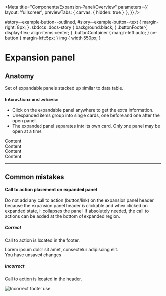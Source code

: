 
<Meta
  title="Components/Expansion-Panel/Overview"
  parameters={{
    layout: 'fullscreen',
    previewTabs: {
      canvas: { hidden: true },
    },
  }}
/>

#story--example-button--outlined,
#story--example-button--text {
margin-right: 8px;
}
.sbdocs .docs-story {
background:black;
}
.buttonFooter{
display:flex;
align-items:center;
}
.buttonContainer {
margin-left:auto;
}
cv-button {
margin-left:5px;
}
img {
width:550px;
}

# Expansion panel

## Anatomy

Set of expandable panels stacked up similar to data table.

#### Interactions and behavior

- Click on the expandable panel anywhere to get the extra information.
- Unexpanded items group into single cards, one before and one after the open panel.
- The expanded panel separates into its own card. Only one panel may be open at a time.

<Canvas>
  <cv-expansion-panel titleWidth="16em">
    <cv-expansion-panel-item title="Title" contentPreview="Content preview">
      <div slot="content">Content</div>
    </cv-expansion-panel-item>
    <cv-expansion-panel-item
      title="Lorem ipsum dolor"
      contentPreview="Content preview"
    >
      <div slot="content">Content</div>
    </cv-expansion-panel-item>
    <cv-expansion-panel-item
      title="Lorem ipsum dolor"
      contentPreview="Content preview"
    >
      <div slot="content">Content</div>
    </cv-expansion-panel-item>
    <cv-expansion-panel-item
      title="Lorem ipsum dolor"
      contentPreview="Content preview"
    >
      <div slot="content">Content</div>
    </cv-expansion-panel-item>
  </cv-expansion-panel>
</Canvas>

---

## Common mistakes

#### Call to action placement on expanded panel

Do not add any call to action (button/link) on the expansion panel header because
the expansion panel header is clickable and when clicked on expanded state, it
collapses the panel. If absolutely needed, the call to actions can be added at
the bottom of expanded region.

##### Correct

Call to action is located in the footer.

<Canvas>
  <form>
    <cv-expansion-panel titleWidth="16em">
      <cv-expansion-panel-item
        title="Title"
        contentPreview="Content preview"
        showFooter
      >
        <div slot="content">
          Lorem ipsum dolor sit amet, consectetur adipiscing elit.
        </div>
        <div slot="footer" class="buttonFooter">
          <div>You have unsaved changes</div>
          <div class="buttonContainer">
            <cv-button outlined label="Cancel"></cv-button>
            <cv-button raised label="Save" class="primary accent"></cv-button>
          </div>
        </div>
      </cv-expansion-panel-item>
    </cv-expansion-panel>
  </form>
</Canvas>

##### Incorrect

Call to action is located in the header.

<img src={incorrectExample} alt="Incorrect footer use" />
